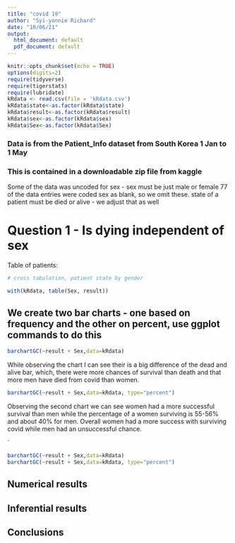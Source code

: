 ```yaml
---
title: "covid 19"
author: "Syi-yonnie Richard"
date: "10/06/21"
output:
  html_document: default
  pdf_document: default
---
```


```r
knitr::opts_chunk$set(echo = TRUE)
options(digits=2)
require(tidyverse)
require(tigerstats)
require(lubridate)
kRdata <- read.csv(file = 'kRdata.csv')  
kRdata$state<-as.factor(kRdata$state)  
kRdata$result<-as.factor(kRdata$result)  
kRdata$sex<-as.factor(kRdata$sex)  
kRdata$Sex<-as.factor(kRdata$Sex)  

```


### Data is from the Patient_Info dataset from South Korea 1 Jan to 1 May 
### This is contained in a downloadable zip file from kaggle

Some of the data was uncoded for sex - sex must be just male or female
77 of the data entries were coded sex  as blank, so we omit these.
state of a patient must be died or alive - we adjust that as well 

  
# Question 1 - Is dying independent of sex




Table of patients:
```r

# cross tabulation, patient state by gender

with(kRdata, table(Sex, result))

```

## We create two bar charts - one based on frequency and the other on percent, use ggplot commands to do this
```r
barchartGC(~result + Sex,data=kRdata)
```



While observing the chart I can see their is a big difference of the dead and alive bar, which, there were more chances of survival than death and that more men have died from covid than women.  


```r
barchartGC(~result + Sex,data=kRdata, type="percent")

```


 Observing the second chart we can see women had a more successful survival than men while the percentage of a women surviving is 55-56% and about 40% for men. Overall women had a more success with surviving covid while men had an unsuccessful chance.  


`
```r
barchartGC(~result + Sex,data=kRdata)
barchartGC(~result + Sex,data=kRdata, type="percent")

```
  





  
## Numerical results


## Inferential results 




## Conclusions

